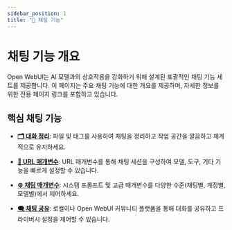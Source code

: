 ```yaml
---
sidebar_position: 1
title: "💬 채팅 기능"
---
```


# 채팅 기능 개요

Open WebUI는 AI 모델과의 상호작용을 강화하기 위해 설계된 포괄적인 채팅 기능 세트를 제공합니다. 이 페이지는 주요 채팅 기능에 대한 개요를 제공하며, 자세한 정보를 위한 전용 페이지 링크를 포함하고 있습니다.

## 핵심 채팅 기능

- **[🗂️ 대화 정리](./conversation-organization.md)**: 파일 및 태그를 사용하여 채팅을 정리하고 작업 공간을 깔끔하고 체계적으로 유지하세요.

- **[🔗 URL 매개변수](./url-params.md)**: URL 매개변수를 통해 채팅 세션을 구성하여 모델, 도구, 기타 기능을 빠르게 설정할 수 있습니다.

- **[⚙️ 채팅 매개변수](./chat-params.md)**: 시스템 프롬프트 및 고급 매개변수를 다양한 수준(채팅별, 계정별, 모델별)에서 제어하세요.

- **[🗨️ 채팅 공유](./chatshare.md)**: 로컬이나 Open WebUI 커뮤니티 플랫폼을 통해 대화를 공유하고 프라이버시 설정을 제어할 수 있습니다.
